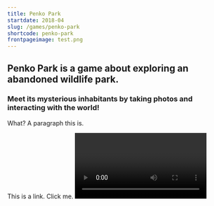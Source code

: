 ```yaml
---
title: Penko Park
startdate: 2018-04
slug: /games/penko-park
shortcode: penko-park
frontpageimage: test.png
---
```


<h2>Penko Park is a game about exploring an abandoned wildlife park.</h2>
<h3>
  Meet its mysterious inhabitants by taking photos and interacting with the
  world!
</h3>
<p>What? A paragraph this is.</p>
<Link to="../../">This is a link. Click me.</Link>
<Video
  videoSrcURL="https://www.youtube.com/embed/6Cht1fqU6Ws"
  videoTitle="Reveal Trailer"
/>
<GImage filename="wunderdoktor-screenshot-6.png" />
<GGif filename="bird.gif" />
